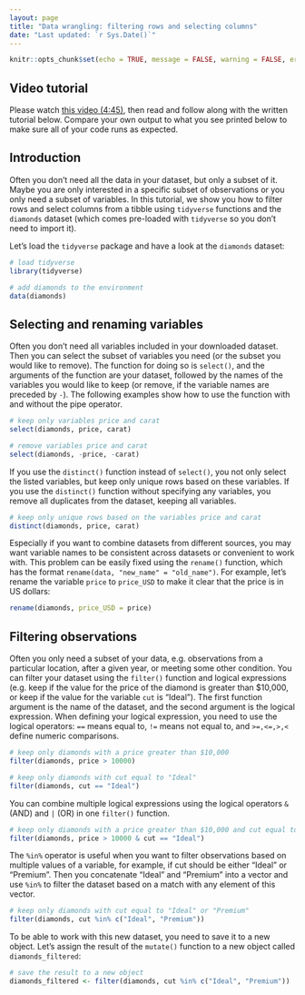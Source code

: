 ```yaml
---
layout: page
title: "Data wrangling: filtering rows and selecting columns"
date: "Last updated: `r Sys.Date()`"
---
```


```r
knitr::opts_chunk$set(echo = TRUE, message = FALSE, warning = FALSE, error = FALSE)
```

## Video tutorial

Please watch [this video (4:45)](https://vimeo.com/1011762380/2e33856231), then read and follow along with the written tutorial below. Compare your own output to what you see printed below to make sure all of your code runs as expected.

## Introduction

Often you don't need all the data in your dataset, but only a subset of it. Maybe you are only interested in a specific subset of observations or you only need a subset of variables. In this tutorial, we show you how to filter rows and select columns from a tibble using `tidyverse` functions and the `diamonds` dataset (which comes pre-loaded with `tidyverse` so you don't need to import it).

Let's load the `tidyverse` package and have a look at the `diamonds` dataset:

```r
# load tidyverse
library(tidyverse)

# add diamonds to the environment
data(diamonds)
```

## Selecting and renaming variables

Often you don't need all variables included in your downloaded dataset. Then you can select the subset of variables you need (or the subset you would like to remove). The function for doing so is `select()`, and the arguments of the function are your dataset, followed by the names of the variables you would like to keep (or remove, if the variable names are preceded by `-`). The following examples show how to use the function with and without the pipe operator.

```r
# keep only variables price and carat
select(diamonds, price, carat)

# remove variables price and carat
select(diamonds, -price, -carat)
```

If you use the `distinct()` function instead of `select()`, you not only select the listed variables, but keep only unique rows based on these variables. If you use the `distinct()` function without specifying any variables, you remove all duplicates from the dataset, keeping all variables.

```r
# keep only unique rows based on the variables price and carat
distinct(diamonds, price, carat)
```

Especially if you want to combine datasets from different sources, you may want variable names to be consistent across datasets or convenient to work with. This problem can be easily fixed using the `rename()` function, which has the format `rename(data, "new_name" = "old_name")`. For example, let's rename the variable `price` to `price_USD` to make it clear that the price is in US dollars:

```r
rename(diamonds, price_USD = price)
```

## Filtering observations

Often you only need a subset of your data, e.g. observations from a particular location, after a given year, or meeting some other condition. You can filter your dataset using the `filter()` function and logical expressions (e.g. keep if the value for the price of the diamond is greater than \$10,000, or keep if the value for the variable `cut` is "Ideal"). The first function argument is the name of the dataset, and the second argument is the logical expression. When defining your logical expression, you need to use the logical operators: `==` means equal to, `!=` means not equal to, and `>=,<=,>,<` define numeric comparisons.

```r
# keep only diamonds with a price greater than $10,000
filter(diamonds, price > 10000)

# keep only diamonds with cut equal to "Ideal"
filter(diamonds, cut == "Ideal")
```

You can combine multiple logical expressions using the logical operators `&` (AND) and `|` (OR) in one `filter()` function.

```r
# keep only diamonds with a price greater than $10,000 and cut equal to "Ideal"
filter(diamonds, price > 10000 & cut == "Ideal")
```

The `%in%` operator is useful when you want to filter observations based on multiple values of a variable, for example, if cut should be either "Ideal" or "Premium". Then you concatenate "Ideal" and "Premium" into a vector and use `%in%` to filter the dataset based on a match with any element of this vector.

```r
# keep only diamonds with cut equal to "Ideal" or "Premium"
filter(diamonds, cut %in% c("Ideal", "Premium"))
```

To be able to work with this new dataset, you need to save it to a new object. Let's assign the result of the `mutate()` function to a new object called `diamonds_filtered`:

```r
# save the result to a new object
diamonds_filtered <- filter(diamonds, cut %in% c("Ideal", "Premium"))
```
